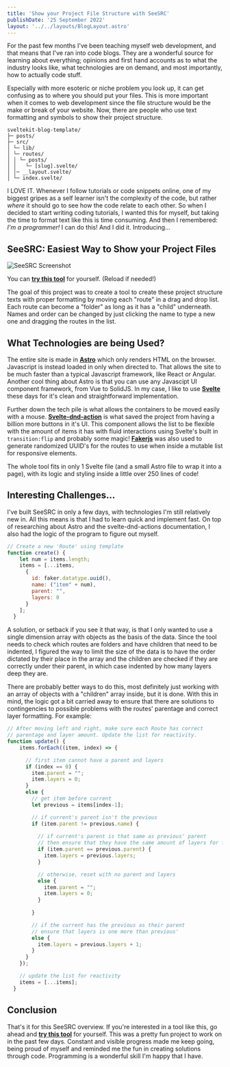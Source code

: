 ```yaml
---
title: 'Show your Project File Structure with SeeSRC'
publishDate: '25 September 2022'
layout: '../../layouts/BlogLayout.astro'
---
```



<BlogHeader title={frontmatter.title} publishDate={frontmatter.publishDate} />

For the past few months I've been teaching myself web development, and that means that I've ran into code blogs.
They are a wonderful source for learning about everything; opinions and first hand accounts as to what the industry looks like,
what technologies are on demand, and most importantly, how to actually code stuff.

Especially with more esoteric or niche problem you look up, it can get confusing as to where you should put your files. This is
more important when it comes to web development since the file structure would be the make or break of your website. Now, there are
people who use text formatting and symbols to show their project structure.

```
sveltekit-blog-template/
├─ posts/
├─ src/
│ └─ lib/
│ └─ routes/
│ │ └─ posts/
│ │   └─ [slug].svelte/
│ │─ __layout.svelte/
│ └─ index.svelte/
```

I LOVE IT. Whenever I follow tutorials or code snippets online, one of my biggest gripes as a self learner isn't the complexity of
the code, but rather *where* it should go to see how the code relate to each other. So when I decided to start writing coding tutorials,
I wanted this for myself, but taking the time to format text like this is time consuming. And then I remembered: *I'm a programmer!* 
I can do this! And I did it. Introducing...

## SeeSRC: Easiest Way to Show your Project Files

![SeeSRC Screenshot](/blog_assets/seesrc_screenshot.png)

You can [**try this tool**](/portfolio/seesrc) for yourself. (Reload if needed!)

The goal of this project was to create a tool to create these project structure texts with proper formatting by moving each "route"
in a drag and drop list. Each route can become a "folder" as long as it has a "child" underneath. Names and order can be changed by
just clicking the name to type a new one and dragging the routes in the list.

## What Technologies are being Used?

The entire site is made in [**Astro**](https://astro.build) which only renders HTML on the browser. Javascript is instead loaded in only when directed to.
That allows the site to be much faster than a typical Javascript framework, like React or Angular. Another cool thing about
Astro is that you can use any Javascipt UI component framework, from Vue to SolidJS. In my case, I like to use [**Svelte**](https://svelte.dev) 
these days for it's clean and straightforward implementation.

Further down the tech pile is what allows the containers to be moved easily with a mouse. [**Svelte-dnd-action**](https://github.com/isaacHagoel/svelte-dnd-action) is what saved the
project from having a billion more buttons in it's UI. This component allows the list to be flexible with the amount of items it has
with fluid interactions using Svelte's built in `transition:flip` and probably some magic! [**Fakerjs**](https://fakerjs.dev) was also used to generate 
randomized UUID's for the routes to use when inside a mutable list for responsive elements.

The whole tool fits in only 1 Svelte file (and a small Astro file to wrap it into a page), with its logic and styling inside a little over 250 lines of code!

## Interesting Challenges...

I've built SeeSRC in only a few days, with technologies I'm still relatively new in. All this means is that I had to learn quick and
implement fast. On top of researching about Astro and the svelte-dnd-actions documentation, I also had the logic of the program to figure
out myself. 

```js
// Create a new 'Route' using template
function create() {
    let num = items.length;
    items = [...items, 
      {
        id: faker.datatype.uuid(), 
        name: ("item" + num), 
        parent: "", 
        layers: 0
      }
    ];
  }
```

A solution, or setback if you see it that way, is that I only wanted to use a single dimension array with objects as the
basis of the data. Since the tool needs to check which routes are folders and have children that need to be indented, I figured the way
to limit the size of the data is to have the order dictated by their place in the array and the children are checked if they are
correctly under their parent, in which case indented by how many layers deep they are. 

There are probably better ways to do this, most definitely just working with an array of objects with a "children" array inside, but
it is done. With this in mind, the logic got a bit carried away to ensure that there are solutions to contingencies to possible problems
with the routes' parentage and correct layer formatting. For example:

```js
// After moving left and right, make sure each Route has correct
// parentage and layer amount. Update the list for reactivity.
function update() {
    items.forEach((item, index) => {

      // first item cannot have a parent and layers
      if (index == 0) {
        item.parent = "";
        item.layers = 0;
      } 
      else {
        // get item before current
        let previous = items[index-1];

        // if current's parent isn't the previous
        if (item.parent != previous.name) {
          
          // if current's parent is that same as previous' parent
          // then ensure that they have the same amount of layers for formatting
          if (item.parent == previous.parent) {
            item.layers = previous.layers;
          }

          // otherwise, reset with no parent and layers
          else {
            item.parent = "";
            item.layers = 0;
          }
          
        }

        // if the current has the previous as their parent
        // ensure that layers is one more than previous'
        else {
          item.layers = previous.layers + 1;
        }
      }
    });

    // update the list for reactivity
    items = [...items];
  }
```


## Conclusion

That's it for this SeeSRC overview. If you're interested in a tool like this, go ahead and [**try this tool**](/portfolio/seesrc) for yourself.
This was a pretty fun project to work on in the past few days. Constant and visible progress made me keep going, being proud of myself 
and reminded me the fun in creating solutions through code. Programming is a wonderful skill I'm happy that I have.

